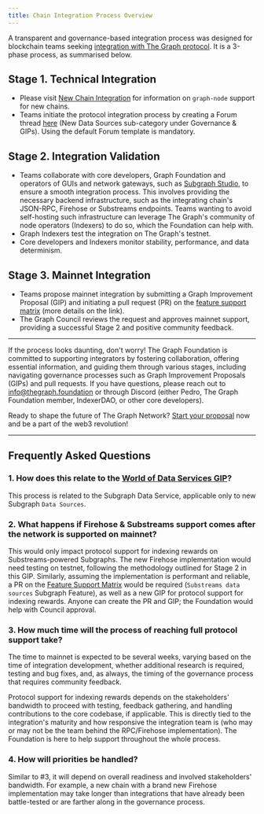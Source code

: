 ```yaml
---
title: Chain Integration Process Overview
---
```


A transparent and governance-based integration process was designed for blockchain teams seeking [integration with The Graph protocol](https://forum.thegraph.com/t/gip-0057-chain-integration-process/4468). It is a 3-phase process, as summarised below.

## Stage 1. Technical Integration

- Please visit [New Chain Integration](/indexing/new-chain-integration/) for information on `graph-node` support for new chains.
- Teams initiate the protocol integration process by creating a Forum thread [here](https://forum.thegraph.com/c/governance-gips/new-chain-support/71) (New Data Sources sub-category under Governance & GIPs). Using the default Forum template is mandatory.

## Stage 2. Integration Validation

- Teams collaborate with core developers, Graph Foundation and operators of GUIs and network gateways, such as [Subgraph Studio](https://thegraph.com/studio/), to ensure a smooth integration process. This involves providing the necessary backend infrastructure, such as the integrating chain's JSON-RPC, Firehose or Substreams endpoints. Teams wanting to avoid self-hosting such infrastructure can leverage The Graph's community of node operators (Indexers) to do so, which the Foundation can help with.
- Graph Indexers test the integration on The Graph's testnet.
- Core developers and Indexers monitor stability, performance, and data determinism.

## Stage 3. Mainnet Integration

- Teams propose mainnet integration by submitting a Graph Improvement Proposal (GIP) and initiating a pull request (PR) on the [feature support matrix](https://github.com/graphprotocol/indexer/blob/main/docs/feature-support-matrix.md) (more details on the link).
- The Graph Council reviews the request and approves mainnet support, providing a successful Stage 2 and positive community feedback.

---

If the process looks daunting, don't worry! The Graph Foundation is committed to supporting integrators by fostering collaboration, offering essential information, and guiding them through various stages, including navigating governance processes such as Graph Improvement Proposals (GIPs) and pull requests. If you have questions, please reach out to [info@thegraph.foundation](mailto:info@thegraph.foundation) or through Discord (either Pedro, The Graph Foundation member, IndexerDAO, or other core developers).

Ready to shape the future of The Graph Network? [Start your proposal](https://github.com/graphprotocol/graph-improvement-proposals/blob/main/gips/0057-chain-integration-process.md) now and be a part of the web3 revolution!

---

## Frequently Asked Questions

### 1. How does this relate to the [World of Data Services GIP](https://forum.thegraph.com/t/gip-0042-a-world-of-data-services/3761)?

This process is related to the Subgraph Data Service, applicable only to new Subgraph `Data Sources`.

### 2. What happens if Firehose & Substreams support comes after the network is supported on mainnet?

This would only impact protocol support for indexing rewards on Substreams-powered Subgraphs. The new Firehose implementation would need testing on testnet, following the methodology outlined for Stage 2 in this GIP. Similarly, assuming the implementation is performant and reliable, a PR on the [Feature Support Matrix](https://github.com/graphprotocol/indexer/blob/main/docs/feature-support-matrix.md) would be required (`Substreams data sources` Subgraph Feature), as well as a new GIP for protocol support for indexing rewards. Anyone can create the PR and GIP; the Foundation would help with Council approval.

### 3. How much time will the process of reaching full protocol support take?

The time to mainnet is expected to be several weeks, varying based on the time of integration development, whether additional research is required, testing and bug fixes, and, as always, the timing of the governance process that requires community feedback.

Protocol support for indexing rewards depends on the stakeholders' bandwidth to proceed with testing, feedback gathering, and handling contributions to the core codebase, if applicable. This is directly tied to the integration's maturity and how responsive the integration team is (who may or may not be the team behind the RPC/Firehose implementation). The Foundation is here to help support throughout the whole process.

### 4. How will priorities be handled?

Similar to #3, it will depend on overall readiness and involved stakeholders' bandwidth. For example, a new chain with a brand new Firehose implementation may take longer than integrations that have already been battle-tested or are farther along in the governance process.
